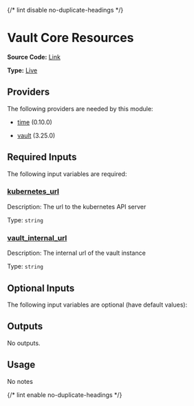 {/* lint disable no-duplicate-headings */}

# Vault Core Resources

**Source Code:** [Link](https://github.com/Panfactum/stack/tree/__currentPanfactumVersion__/packages/terraform/vault_core_resources)

**Type:** [Live](./overview)

## Providers

The following providers are needed by this module:

* [time](https://registry.terraform.io/providers/hashicorp/time/0.10.0/docs) (0.10.0)

* [vault](https://registry.terraform.io/providers/hashicorp/vault/3.25.0/docs) (3.25.0)

## Required Inputs

The following input variables are required:

### <a name="input_kubernetes_url" /> [kubernetes\_url](#input_kubernetes_url)

Description: The url to the kubernetes API server

Type: `string`

### <a name="input_vault_internal_url" /> [vault\_internal\_url](#input_vault_internal_url)

Description: The internal url of the vault instance

Type: `string`

## Optional Inputs

The following input variables are optional (have default values):

## Outputs

No outputs.

## Usage

No notes

{/* lint enable no-duplicate-headings */}
